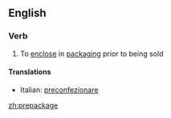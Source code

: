==English==

===Verb===
{{en-verb|prepackag|ing}}

# To [[enclose]] in [[packaging]] prior to being sold

====Translations====
{{top}}
*Italian: [[preconfezionare]]
{{mid}}

{{bottom}}

[[zh:prepackage]]